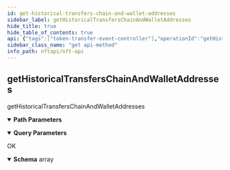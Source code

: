 ```yaml
---
id: get-historical-transfers-chain-and-wallet-addresses
sidebar_label: getHistoricalTransfersChainAndWalletAddresses
hide_title: true
hide_table_of_contents: true
api: {"tags":["token-transfer-event-controller"],"operationId":"getHistoricalTransfersChainAndWalletAddresses","parameters":[{"name":"chain","in":"path","required":true,"schema":{"type":"string","enum":["ETHEREUM","ETHEREUM_PALM","ETHEREUM_ARBITRUM","HEDERA","FLOW","ETHEREUM_POLYGON"]}},{"name":"walletAddresses","in":"query","required":true,"schema":{"type":"array","items":{"type":"string"}}}],"responses":{"200":{"description":"OK","content":{"*/*":{"schema":{"type":"array","items":{"type":"object","properties":{"contractAddress":{"type":"string"},"contractName":{"type":"string"},"tokenId":{"type":"string"},"tokenAddress":{"type":"string"},"fromAddress":{"type":"string"},"toAddress":{"type":"string"},"txnHash":{"type":"string"},"timestamp":{"type":"integer","format":"int64"},"blockNumber":{"type":"integer","format":"int64"},"blockHash":{"type":"string"},"chain":{"type":"string","enum":["ETHEREUM","ETHEREUM_PALM","ETHEREUM_ARBITRUM","HEDERA","FLOW","ETHEREUM_POLYGON"]},"tokenName":{"type":"string"},"logIndex":{"type":"integer","format":"int32"}}}}}}}},"description":"getHistoricalTransfersChainAndWalletAddresses","method":"get","path":"/api/nft/transfers/v0/{chain}/wallets","servers":[{"url":"http://localhost:8080","description":"Generated server url"}],"security":[{"Authorization":[]}],"securitySchemes":{"Authorization":{"type":"http","scheme":"basic"}},"info":{"title":"NFT API","description":"creates the server and deployment id, adds tags to the instance","version":"1.0.0"},"postman":{"name":"get Historical Transfers Chain And Wallet Addresses","description":{"type":"text/plain"},"url":{"path":["api","nft","transfers","v0",":chain","wallets"],"host":["{{baseUrl}}"],"query":[{"disabled":false,"description":{"content":"(Required) ","type":"text/plain"},"key":"walletAddresses","value":""}],"variable":[{"disabled":false,"description":{"content":"(Required) ","type":"text/plain"},"type":"any","value":"","key":"chain"}]},"header":[{"key":"Accept","value":"*/*"}],"method":"GET"}}
sidebar_class_name: "get api-method"
info_path: nftapi/nft-api
---
```



## getHistoricalTransfersChainAndWalletAddresses



getHistoricalTransfersChainAndWalletAddresses

<details style={{"marginBottom":"1rem"}} data-collapsed={false} open={true}><summary style={{}}><strong>Path Parameters</strong></summary><div><ul><ParamsItem className={"paramsItem"} param={{"name":"chain","in":"path","required":true,"schema":{"type":"string","enum":["ETHEREUM","ETHEREUM_PALM","ETHEREUM_ARBITRUM","HEDERA","FLOW","ETHEREUM_POLYGON"]}}}></ParamsItem></ul></div></details><details style={{"marginBottom":"1rem"}} data-collapsed={false} open={true}><summary style={{}}><strong>Query Parameters</strong></summary><div><ul><ParamsItem className={"paramsItem"} param={{"name":"walletAddresses","in":"query","required":true,"schema":{"type":"array","items":{"type":"string"}}}}></ParamsItem></ul></div></details><div><ApiTabs><TabItem label={"200"} value={"200"}><div>

OK

</div><div><MimeTabs groupId={"mime-type"}><TabItem label={"*/*"} value={"*/*"}><SchemaTabs groupId={"schema-tabs"}><TabItem label={"Schema"} value={"Schema"}><details style={{}} data-collapsed={false} open={true}><summary style={{"textAlign":"left"}}><strong>Schema</strong><span style={{"opacity":"0.6"}}> array</span></summary><div style={{"textAlign":"left","marginLeft":"1rem"}}></div><ul style={{"marginLeft":"1rem"}}><SchemaItem collapsible={false} name={"contractAddress"} required={false} schemaDescription={undefined} schemaName={"string"} qualifierMessage={undefined} defaultValue={undefined}></SchemaItem><SchemaItem collapsible={false} name={"contractName"} required={false} schemaDescription={undefined} schemaName={"string"} qualifierMessage={undefined} defaultValue={undefined}></SchemaItem><SchemaItem collapsible={false} name={"tokenId"} required={false} schemaDescription={undefined} schemaName={"string"} qualifierMessage={undefined} defaultValue={undefined}></SchemaItem><SchemaItem collapsible={false} name={"tokenAddress"} required={false} schemaDescription={undefined} schemaName={"string"} qualifierMessage={undefined} defaultValue={undefined}></SchemaItem><SchemaItem collapsible={false} name={"fromAddress"} required={false} schemaDescription={undefined} schemaName={"string"} qualifierMessage={undefined} defaultValue={undefined}></SchemaItem><SchemaItem collapsible={false} name={"toAddress"} required={false} schemaDescription={undefined} schemaName={"string"} qualifierMessage={undefined} defaultValue={undefined}></SchemaItem><SchemaItem collapsible={false} name={"txnHash"} required={false} schemaDescription={undefined} schemaName={"string"} qualifierMessage={undefined} defaultValue={undefined}></SchemaItem><SchemaItem collapsible={false} name={"timestamp"} required={false} schemaDescription={undefined} schemaName={"int64"} qualifierMessage={undefined} defaultValue={undefined}></SchemaItem><SchemaItem collapsible={false} name={"blockNumber"} required={false} schemaDescription={undefined} schemaName={"int64"} qualifierMessage={undefined} defaultValue={undefined}></SchemaItem><SchemaItem collapsible={false} name={"blockHash"} required={false} schemaDescription={undefined} schemaName={"string"} qualifierMessage={undefined} defaultValue={undefined}></SchemaItem><SchemaItem collapsible={false} name={"chain"} required={false} schemaDescription={undefined} schemaName={"string"} qualifierMessage={"**Possible values:** [`ETHEREUM`, `ETHEREUM_PALM`, `ETHEREUM_ARBITRUM`, `HEDERA`, `FLOW`, `ETHEREUM_POLYGON`]"} defaultValue={undefined}></SchemaItem><SchemaItem collapsible={false} name={"tokenName"} required={false} schemaDescription={undefined} schemaName={"string"} qualifierMessage={undefined} defaultValue={undefined}></SchemaItem><SchemaItem collapsible={false} name={"logIndex"} required={false} schemaDescription={undefined} schemaName={"int32"} qualifierMessage={undefined} defaultValue={undefined}></SchemaItem></ul></details></TabItem></SchemaTabs></TabItem></MimeTabs></div></TabItem></ApiTabs></div>
      